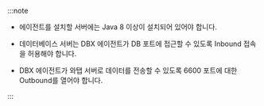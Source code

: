 :::note

<Xclude product="oracle-pro">

* 에이전트를 설치할 서버에는 Java 8 이상이 설치되어 있어야 합니다.

</Xclude>

* 데이터베이스 서버는 DBX 에이전트가 DB 포트에 접근할 수 있도록 Inbound 접속을 허용해야 합니다.

* DBX 에이전트가 와탭 서버로 데이터를 전송할 수 있도록 6600 포트에 대한 Outbound를 열어야 합니다.

:::
